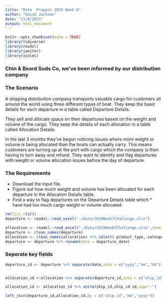 ```yaml
---
title: "Data  Preppin 2019 Week 6"
author: "David Jackson"
date: "11/8/2021"
output: html_document
---
```


```r
knitr::opts_chunk$set(echo = TRUE)
library(tidyverse)
library(readxl)
library(janitor)
library(scales)
```

### Chin & Beard Suds Co, we’ve been informed by our distribution company

### The Scenario

A shipping distribution company transports valuable cargo for customers all around the world using three different types of boat. They keep the basic details for each departure in a table called Departure Details.

They sell and allocate space on their departures based on the weight and volume of the cargo. They keep the details of each allocation in a table called Allocation Details.

In the last 3 months they’ve begun noticing issues where more weight or volume is being allocated than the boats can actually carry. This means customers are turning up at the port with cargo which the company is then having to turn away and refund. They want to identify and flag departures with weight or volume allocation issues before the day of departure.

### The Requirements

* Download the input file.
* Figure out how much weight and volume has been allocated for each departure in the Allocation Details table.
* Find a way to flag departures on the Departure Details table which * have had too much cargo weight or volume allocated.

```r
rm(list =ls())
departure <- readxl::read_excel("./Data/2019Week7Challenge.xlsx") 

allocation <- readxl::read_excel("./Data/2019Week7Challenge.xlsx",sheet ="allocation")
departure <- clean_names(departure) 
allocation <- clean_names(allocation) %>% select(-product_type,-salesperson)
departure <- departure %>% rename(date = departure_date)
```

### Seperate key fields

```r
departure_id <- departure %>% separate(date,into = c("yyyy","mm","dd"))


allocation_id <-allocation %>% separate(departure_id,into = c("ship_id","id","mm","dd","yyyy"))

allocation_id <- allocation_id %>% unite(ship_id,ship_id:id,sep="-")
```

```r
left_join(departure_id,allocation_id,by = c("ship_id","mm","yyyy"))
```

